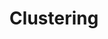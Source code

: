 ---
title: 'Clustering'
description: 'A modern visual advanced analytics platform for your business'
---
